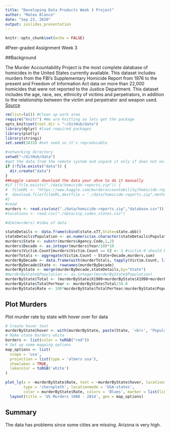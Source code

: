 ```yaml
---
title: "Developing Data Products Week 3 Project"
author: "Mateo Blanco"
date: "Sep 23, 2020"
output: ioslides_presentation
---
```


```r
knitr::opts_chunk$set(echo = FALSE)
```

#Peer-graded Assignment Week 3 

##Background

The Murder Accountability Project is the most complete database of homicides in the United States currently available. This dataset includes murders from the FBI's Supplementary Homicide Report from 1976 to the present and Freedom of Information Act data on more than 22,000 homicides that were not reported to the Justice Department. This dataset includes the age, race, sex, ethnicity of victims and perpetrators, in addition to the relationship between the victim and perpetrator and weapon used. [Source](https://www.kaggle.com/murderaccountability/homicide-reports)

<!--
##Data


The source data for this project are available [here](https://www.kaggle.com/murderaccountability/homicide-reports/downloads/homicide-reports.zip).

##Prepare Environment

Clean up old data, locate to working diretory, load the plotly package and set the random seed so it is reproduceable. 
-->
```r
rm(list=ls()) #Clean up work area
require("knitr") #We are knitting so lets get the package
opts_knit$set(root.dir = "~/GitHub/data")
library(dplyr) #load required packages
library(plotly)
library(stringi)
set.seed(3433) #set seed so it's reproducable
```

<!--
## Obtain and Load Data

Retrieve the data from the internet if not already local and then load into Data Frames.
-->
```r
#setworking directory
setwd("~/GitHub/data")
#get the data from the remote system and unpack it only if does not exist
if (!file.exists("data")) {
  dir.create("data")
}
##kaggle cannot download the data your ahve to do it manually
#if (!file.exists("./data/homicide-reports.zip")) {
#  fileURL <- "https://www.kaggle.com/murderaccountability/homicide-reports/downloads/homicide-reports.zip"
#  download.file(fileURL,destfile = "./data/homicide-reports.zip",method="libcurl")
#}
#read 
murders <- read.csv(unz("./data/homicide-reports.zip","database.csv"))
#locations <- read.csv("./data/zip_codes_states.csv")

#dim(murders) #idea of data
```
<!--
##Clean up the data
-->

```r
stateDetails <- data.frame(cbind(state.x77,State=state.abb))
stateDetails$Population <- as.numeric(as.character(stateDetails$Population))
murders$State <- substr(murders$Agency.Code,1,2)
murders$Decade <- as.integer(murders$Year/10)*10
murders$Victim.Count[murders$Victim.Count == 0] <- 1 #victim 0 should be 1
murderTotals <- aggregate(Victim.Count ~ State+Decade,murders,sum)
murderByDecade <- data.frame(with(murderTotals, tapply(Victim.Count, list(State,Decade), FUN=sum)))
murderByDecade$State <- rownames(murderByDecade)
murderByState <- merge(murderByDecade,stateDetails,by="State")
#murderByState$Population <- as.integer(murderByState$Population)
murderByState$Total <- (murderByState$X1980+murderByState$X1990+murderByState$X2000+murderByState$X2010) 
murderByState$TotalPerYear <- murderByState$Total/34.0
murderByState$Rate <- 100*murderByState$TotalPerYear/murderByState$Population

```

## Plot Murders

Plot murder rate by state with hover over for data
```r

# Create hover text
murderByState$hover <- with(murderByState, paste(State, '<br>', "Population:", Population,"Rate:", Rate,'<br>', "Total 1980's:",X1980,'<br>', "Total 1990's:",X1990,'<br>', "Total 2000's:",X2000,'<br>', "Total 2010-2014:",X2010))
# Make state borders white
borders <- list(color = toRGB("red"))
# Set up some mapping options
map_options <- list(
  scope = 'usa',
  projection = list(type = 'albers usa'),
  showlakes = TRUE,
  lakecolor = toRGB('white')
)
```

```r

plot_ly(z = ~murderByState$Rate, text = ~murderByState$hover, locations = ~murderByState$State, 
        type = 'choropleth', locationmode = 'USA-states', 
        color = murderByState$Rate, colors = 'Blues', marker = list(line = borders)) %>%
  layout(title = 'US Murders 1980 - 2014', geo = map_options)

```


## Summary

The data has problems since some cities are missing. Arizona is very high. 